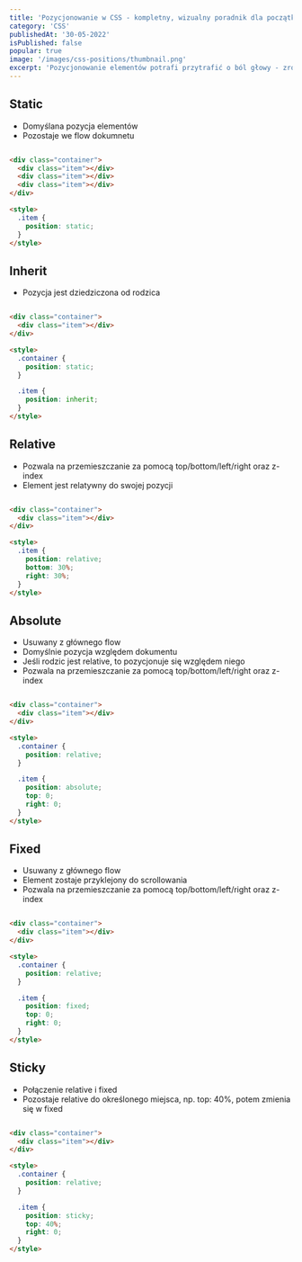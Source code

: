 ```yaml
---
title: 'Pozycjonowanie w CSS - kompletny, wizualny poradnik dla początkujących'
category: 'CSS'
publishedAt: '30-05-2022'
isPublished: false
popular: true
image: '/images/css-positions/thumbnail.png'
excerpt: 'Pozycjonowanie elementów potrafi przytrafić o ból głowy - zrozum najważniejsze właściwość position w CSS.'
---
```


## Static

- Domyślana pozycja elementów
- Pozostaje we flow dokumnetu

<Image alt="" src="/images/css-positions/static.png" />

```html
<div class="container">
  <div class="item"></div>
  <div class="item"></div>
  <div class="item"></div>
</div>

<style>
  .item {
    position: static;
  }
</style>
```

## Inherit

- Pozycja jest dziedziczona od rodzica

<Image alt="" src="/images/css-positions/inherit.png" />

```html
<div class="container">
  <div class="item"></div>
</div>

<style>
  .container {
    position: static;
  }

  .item {
    position: inherit;
  }
</style>
```

## Relative

- Pozwala na przemieszczanie za pomocą top/bottom/left/right oraz z-index
- Element jest relatywny do swojej pozycji

<Image alt="" src="/images/css-positions/relative.png" />

```html
<div class="container">
  <div class="item"></div>
</div>

<style>
  .item {
    position: relative;
    bottom: 30%;
    right: 30%;
  }
</style>
```

<Newsletter />

## Absolute

- Usuwany z głównego flow
- Domyślnie pozycja względem dokumentu
- Jeśli rodzic jest relative, to pozycjonuje się względem niego
- Pozwala na przemieszczanie za pomocą top/bottom/left/right oraz z-index

<Image alt="" src="/images/css-positions/absolute.png" />

```html
<div class="container">
  <div class="item"></div>
</div>

<style>
  .container {
    position: relative;
  }

  .item {
    position: absolute;
    top: 0;
    right: 0;
  }
</style>
```

## Fixed

- Usuwany z głównego flow
- Element zostaje przyklejony do scrollowania
- Pozwala na przemieszczanie za pomocą top/bottom/left/right oraz z-index

<Image alt="" src="/images/css-positions/fixed.png" />

```html
<div class="container">
  <div class="item"></div>
</div>

<style>
  .container {
    position: relative;
  }

  .item {
    position: fixed;
    top: 0;
    right: 0;
  }
</style>
```

## Sticky

- Połączenie relative i fixed
- Pozostaje relative do określonego miejsca, np. top: 40%, potem zmienia się w fixed

<Image alt="" src="/images/css-positions/sticky.png" />

```html
<div class="container">
  <div class="item"></div>
</div>

<style>
  .container {
    position: relative;
  }

  .item {
    position: sticky;
    top: 40%;
    right: 0;
  }
</style>
```
